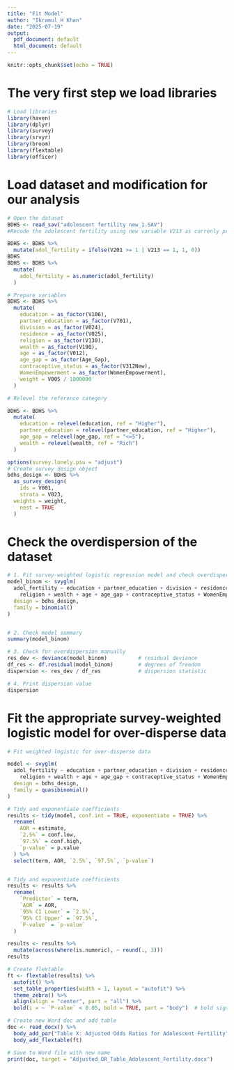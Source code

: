 ```yaml
---
title: "Fit Model"
author: "Ikramul H Khan"
date: "2025-07-19"
output:
  pdf_document: default
  html_document: default
---
```


```r
knitr::opts_chunk$set(echo = TRUE)
```
# The very first step we load libraries
```r
# Load libraries
library(haven)
library(dplyr)
library(survey)
library(srvyr)
library(broom)
library(flextable)
library(officer)

```
# Load dataset and modification for our analysis
```r
# Open the dataset
BDHS <- read_sav("adolescent fertility new_1.SAV")
#Recode the adolescent fertility using new variable V213 as currenly pregnant status

BDHS <- BDHS %>%
  mutate(adol_fertility = ifelse(V201 >= 1 | V213 == 1, 1, 0))
BDHS
BDHS <- BDHS %>%
  mutate(
    adol_fertility = as.numeric(adol_fertility)
  )

# Prepare variables
BDHS <- BDHS %>%
  mutate(
    education = as_factor(V106),
    partner_education = as_factor(V701),
    division = as_factor(V024),
    residence = as_factor(V025),
    religion = as_factor(V130),
    wealth = as_factor(V190),
    age = as_factor(V012),
    age_gap = as_factor(Age_Gap),
    contraceptive_status = as_factor(V312New),
    WomenEmpowerment = as_factor(WomenEmpowerment),
    weight = V005 / 1000000
  )

# Relevel the reference category

BDHS <- BDHS %>%
  mutate(
    education = relevel(education, ref = "Higher"),
    partner_education = relevel(partner_education, ref = "Higher"),
    age_gap = relevel(age_gap, ref = "<=5"),
    wealth = relevel(wealth, ref = "Rich")
  )

options(survey.lonely.psu = "adjust")
# Create survey design object
bdhs_design <- BDHS %>%
  as_survey_design(
    ids = V001,
    strata = V023,
  weights = weight,
    nest = TRUE
  )

```

# Check the overdispersion of the dataset

```r
# 1. Fit survey-weighted logistic regression model and check overdispersion
model_binom <- svyglm(
  adol_fertility ~ education + partner_education + division + residence +
    religion + wealth + age + age_gap + contraceptive_status + WomenEmpowerment,
  design = bdhs_design,
  family = binomial()
)


# 2. Check model summary
summary(model_binom)

# 3. Check for overdispersion manually
res_dev <- deviance(model_binom)          # residual deviance
df_res <- df.residual(model_binom)        # degrees of freedom
dispersion <- res_dev / df_res            # dispersion statistic

# 4. Print dispersion value
dispersion


```

# Fit the appropriate survey-weighted logistic model for over-disperse data
```r
# Fit weighted logistic for over-disperse data

model <- svyglm(
  adol_fertility ~ education + partner_education + division + residence +
    religion + wealth + age + age_gap + contraceptive_status + WomenEmpowerment,
  design = bdhs_design,
  family = quasibinomial()
)

# Tidy and exponentiate coefficients
results <- tidy(model, conf.int = TRUE, exponentiate = TRUE) %>%
  rename(
    AOR = estimate,
    `2.5%` = conf.low,
    `97.5%` = conf.high,
    `p-value` = p.value
  ) %>%
  select(term, AOR, `2.5%`, `97.5%`, `p-value`)


# Tidy and exponentiate coefficients
results <- results %>%
  rename(
    `Predictor` = term,
    `AOR` = AOR,
    `95% CI Lower` = `2.5%`,
    `95% CI Upper` = `97.5%`,
    `P-value` = `p-value`
  )

results <- results %>%
  mutate(across(where(is.numeric), ~ round(., 3)))
results

# Create flextable
ft <- flextable(results) %>%
  autofit() %>%
  set_table_properties(width = 1, layout = "autofit") %>%
  theme_zebra() %>%
  align(align = "center", part = "all") %>%
  bold(i = ~ `P-value` < 0.05, bold = TRUE, part = "body")  # bold significant

# Create new Word doc and add table
doc <- read_docx() %>%
  body_add_par("Table X: Adjusted Odds Ratios for Adolescent Fertility", style = "heading 1") %>%
  body_add_flextable(ft)

# Save to Word file with new name
print(doc, target = "Adjusted_OR_Table_Adolescent_Fertility.docx")



```









